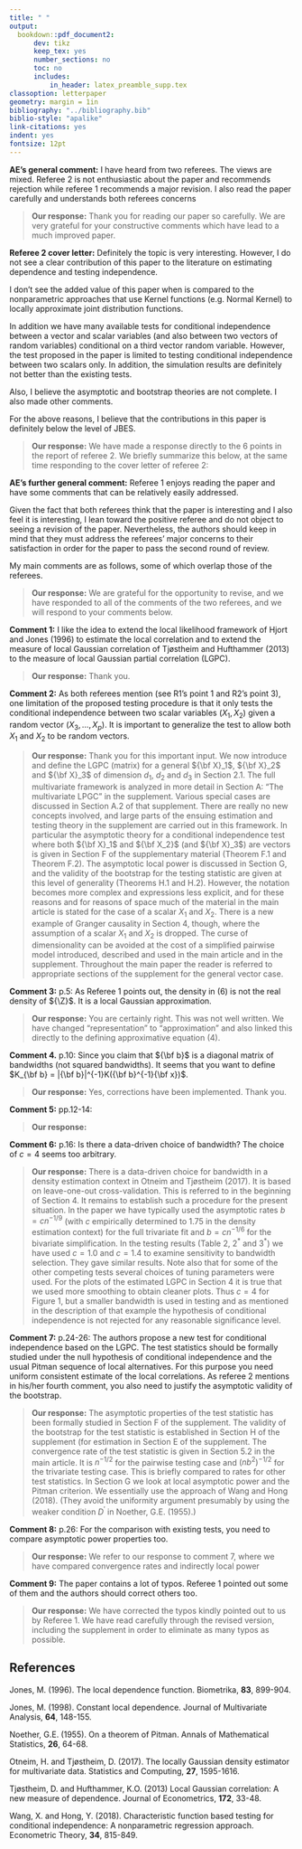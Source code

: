 ```yaml
---
title: " "
output: 
  bookdown::pdf_document2:
      dev: tikz
      keep_tex: yes
      number_sections: no
      toc: no
      includes:
          in_header: latex_preamble_supp.tex
classoption: letterpaper
geometry: margin = 1in
bibliography: "../bibliography.bib"
biblio-style: "apalike"
link-citations: yes
indent: yes
fontsize: 12pt
---
```


\noindent {Here are our responses to the comments from the Associate Editor:}

\vspace{1cm}

**AE’s general comment:**  I have heard from two referees. The views are mixed. Referee 2  is not enthusiastic about the paper and recommends rejection while referee 1 recommends a major revision. I also read the paper carefully and understands both referees concerns

> **Our response:** Thank you for reading our paper so carefully. We are very grateful for your constructive comments which have lead to a much improved paper.

**Referee 2 cover letter:** Definitely the topic is very interesting. However, I do not see a clear contribution of this paper to the literature on estimating dependence and testing independence.

I don't see the added value of this paper when is compared to the nonparametric approaches that use Kernel functions (e.g. Normal Kernel) to locally approximate joint distribution functions.

In addition we have many available tests for conditional independence between a vector and scalar variables (and also between two vectors of random variables) conditional on a third vector random variable. However, the test proposed in the paper is limited to testing conditional independence between two scalars only. In addition, the simulation results are definitely not better than the existing tests.

Also, I believe the asymptotic and bootstrap theories are not complete. I also made other comments.

For the above reasons, I believe that the contributions in this paper is definitely below the level of JBES.

> **Our response:** We have made a response directly to the 6 points in the report of referee 2. We briefly summarize this below, at the same time responding to the cover letter of referee 2: \begin{itemize}
\item[1.] \textbf{The novelty of the paper.} We look as the main contribution of our paper the introduction of the new concept of local partial Gaussian correlation (LGPC). With this concept we have sought to make a nonlinear and local extension of the ordinary (global) partial correlation, whose use in measuring and describing dependence is well known for Gaussian distributions. We claim that it is fundamentally different, both in concept and in use, from the existing tests of conditional independence. It is hard to obtain a measure of conditional dependence that can be easily interpreted from these tests as it would have to be based on distance measures that for example cannot distinguish between negative and positive conditional dependence.
\vspace{.3cm} \newline 
Using the kernel estimates for the purpose of measuring conditional dependence is not easy in the same way as it is not easy to use the joint distribution function for a numeric measure of dependence. See item 1 in our response to referee 2. 
\vspace{.3cm} \newline 
Clearly we did not get our message concerning our main contribution through to this referee. In retrospect we see that this may be our own fault. We did not succeed in adequately presenting the main purpose of our paper. Our main message is not that of proposing just another test of conditional independence,
and we have tried to make this more clear in the present version. Our test did do well in a competition with other test, and it may be possible to have it improved with better focusing and use of more local parameters, but, at the risk of overstating this, the main contribution, we believe, is the introduction and use of the new concept of LGPC in measuring the conditional dependence by considering a nonlinear local version of the partial correlation, a measure that reduces to the ordinary partial correlation for Gaussian variables.
\item [2.] \textbf{Estimation and testing in the full vector case:} 
We have developed a theory for this. More details can be found in the the response to item 3 in the report of referee 2. We have also added a new example where $X_1$ and $X_2$ are not both scalars.
\item [3.] \textbf{Asymptotic theory and bootstrap validity}. 
This has been developed in Sections E, F and H in the supplement, and details can be found in our response to item 4 in the report of referee 2. Actually, we are happy that referee 2 raised this point. We believe that it has strengthened the paper considerably. We add that we have also examined local power and the Pitman criterion in Section  G of the supplement. See also our response to item 5 of referee 2.
\end{itemize}

**AE's further general comment:** Referee 1 enjoys reading the paper and have some comments that can be relatively easily addressed.

Given the fact that both referees think that the paper is interesting and I also feel it is interesting, I lean toward the positive referee and do not object to seeing a revision of the paper. Nevertheless, the authors should keep in mind that they must address the referees' major concerns to their satisfaction in order for the paper to pass the second round of review.  

My main comments are as follows, some of which overlap those of the referees.

> **Our response:** We are grateful for the opportunity to revise, and we have responded to all of the comments of the two referees, and we will respond to your comments below.

**Comment 1:** I like the idea to extend the local likelihood framework of Hjort and Jones (1996) to estimate the local correlation and to extend the measure of local Gaussian correlation of Tjøstheim and Hufthammer (2013) to the measure of local Gaussian partial correlation (LGPC).

> **Our response:** Thank you.

**Comment 2:** As both referees mention (see R1's point 1 and R2's point 3), one limitation of the proposed testing procedure is that it only tests the conditional independence between two scalar variables $(X_1,X_2)$ given a random vector $(X_3,\ldots,X_p)$. It is important to generalize the test to allow
both $X_1$ and $X_2$ to be random vectors.

> **Our response:** Thank you for this important input. We now introduce and define the LGPC (matrix) for a general ${\bf X}_1$, ${\bf X}_2$ and ${\bf X}_3$ of dimension $d_1$, $d_2$ and $d_3$ in Section 2.1. The full multivariate framework is analyzed in more detail in Section A: "The multivariate LPGC" in the supplement. Various special cases are discussed in Section A.2 of that supplement. There are really no new concepts involved, and large parts of the ensuing estimation and testing theory in the supplement are carried out in this framework. 
\vspace{.3cm} \newline 
In particular the asymptotic theory for a conditional independence test where both ${\bf X}_1$ and ${\bf X_2}$ (and ${\bf X}_3$) are vectors is given in Section F of the supplementary material (Theorem F.1 and Theorem F.2). The asymptotic local power is discussed in Section G, and the validity of the bootstrap for the testing statistic are given at this level of generality (Theorems H.1 and H.2). However, the notation becomes more complex and expressions less explicit, and for these reasons and for reasons of space much of the material in the main article is stated for the case of a scalar $X_1$ and $X_2$. There is a new example of Granger causality in Section 4, though, where the assumption of a scalar $X_1$ and $X_2$ is dropped. The curse of dimensionality can be avoided at the cost of a simplified pairwise model introduced, described and used in the main article and in the supplement. Throughout the main paper the reader is referred to appropriate sections of the supplement for the general vector case.

**Comment 3:** p.5: As Referee 1 points out, the density in (6) is not the real density of ${\Z}$. It is a local Gaussian approximation.

> **Our response:** You are certainly right. This was not well written. We have changed "representation" to "approximation" and also linked this directly to the defining approximative equation (4).

**Comment 4.** p.10: Since you claim that ${\bf b}$ is a diagonal matrix of bandwidths (not squared bandwidths). It seems that you want to define $K_{\bf b} = |{\bf b}|^{-1}K({\bf b}^{-1}{\bf x})$.

> **Our response:** Yes, corrections have been implemented. Thank you.

**Comment 5:** pp.12-14:

\begin{itemize}

\item[(a)] p.13: It seems that both ${\bf J}_{\bf b}$ and ${\bf M}_{\bf b}$ are of exact order $O(1)$ (so that the second term in the definition of ${\bf M}_{\bf b}$ is asymptotically negligible). This suggests that the estimator of the local correlations have convergence rate $(nb^5)^{-1/2}$ under certain under smoothing bias conditions. Why is the convergence rate here much slower than the usual $(nb^3)^{-1/2}$-rate for the kernel estimator for a trivariate density? In addition, it is possible to estimate the local conditional correlation or not? Note that for nonparametric tests based on the conditional distribution, typically only the dimension of the conditioning variable matters for the convergence rate.
 
\item[(b)] p.14, line 2: $1/(nb^3))$ should be $1/\sqrt{nb^3}$, which is the convergence rate of a trivariate density..

\item [(c)] p.14, line 4: $1/(nb^5)$ should be $1/\sqrt{nb^5}$.

\item [(d)] The results are too limited as it is only for the case with $p=3$. A general result for the generic $p$ is needed.

\item [(e)] Theorem 3.1 is a pointwise result. For the inference purpose, one typically needs a uniform result.

\end{itemize}

> **Our response:**
\begin{itemize}
\item[(a)] The reason for the slower convergence can basically be found in the expressions for ${\bf J}_{\bf b}$ and ${\bf M}_{\bf b}$. These expressions contain the matrix ${\bf u}(\cdot) {\bf u}^T(\cdot)$. This matrix has rank 1, and as $b \to 0$ this implies that the matrices ${\bf J}_{\bf b}$ and ${\bf M}_{\bf b}$ are singular and of order $O(b^2)$. It is therefore necessary to do a Taylor expansion to find the correct scaling factor, and this in turn leads to a the stated convergence rate of $(nb^5)^{-1/2}$. (Note that there was a typo in eq. (20). It has now been corrected.) This is explained in the proof of Theorem 3.1 and in more detail in Section 4 of Tjøstheim and Hufthammer (2013)  in  a slightly different situation. Similar results and with  rather different derivations can also be found in Jones (1996, 1998). In the pairwise situation referred to after the statement of Theorem 3.1, the matrices ${\bf J}_{\bf b}$ and ${\bf M}_{\bf b}$ collapse to scalars, the singularity disappears and one is back to the usual rates for the case in nonparametric kernel estimation with the dimension of the conditioning variable determining the convergence rate.
\vspace{.3cm} \newline It is certainly possible to estimate the local conditional correlation (and in the general vector case) using local likelihood for local correlations and then transforming to the LGPC. In the general vector case this is explained in Sections A.2 and A.3 in the supplement.
\item[(b)] This has been corrected. Thank you.
\item[(c)] This has been corrected. Thank you.
\item[(d)] Agree and the general vector case has now been implemented. We refer to our response to your comment 2 above.
\item[(e)] We agree that our results are pointwise results, thus resulting in pointwise confidence intervals for example. We have to leave uniform results and confidence bands to future investigations.
\end{itemize}

**Comment 6:** p.16: Is there a data-driven choice of bandwidth? The choice of $c=4$ seems too arbitrary. 

> **Our response:** There is a data-driven choice for bandwidth in a density estimation context in Otneim and Tjøstheim (2017). It is based on leave-one-out cross-validation. This is referred to in the beginning of Section 4. It remains to establish such a procedure for the present situation. In the paper we have typically used the asymptotic rates $b=cn^{-1/9}$ (with $c$ empirically determined to 1.75 in the density estimation context) for the full trivariate fit and $b=cn^{-1/6}$ for the bivariate simplification. In the testing results (Table 2, $2^*$ and $3^*$) we have used $c=1.0$ and $c=1.4$ to examine sensitivity to bandwidth selection. They gave similar results. Note also that for some of the other competing tests several choices of tuning parameters were used. For the plots of the estimated LGPC in Section 4 it is true that we used more smoothing to obtain cleaner plots. Thus $c=4$ for Figure 1, but a smaller bandwidth is used in testing and as mentioned in the description of that example the hypothesis of conditional independence is not rejected for any reasonable significance level.

**Comment 7:** p.24-26: The authors propose a new test for conditional independence based on the LGPC. The test statistics should be formally studied under the null hypothesis of conditional independence and the usual Pitman sequence of local alternatives. For this purpose you need uniform consistent estimate of the local correlations. As referee 2 mentions in his/her fourth comment, you also need to justify the asymptotic validity of the bootstrap.

> **Our response:** The asymptotic properties of the test statistic has been formally studied in Section F of the supplement. The validity of the bootstrap for the test statistic is established in Section H of the supplement (for estimation in Section E of the supplement. The convergence rate of the test statistic is given in Section 5.2 in the main article. It is $n^{-1/2}$ for the pairwise testing case and $(nb^2)^{-1/2}$ for the trivariate testing case. This is briefly compared to rates for other test statistics. In Section G we look at local asymptotic  power and the Pitman criterion. We essentially use the approach of Wang and Hong (2018). (They avoid the uniformity argument presumably by using the weaker condition $D^{\prime}$ in Noether, G.E. (1955).)

**Comment 8:** p.26: For the comparison with existing tests, you need to compare asymptotic power properties too.

> **Our response:** We refer to our response to comment 7, where we have compared convergence rates and indirectly local power

**Comment 9:** The paper contains a lot of typos. Referee 1 pointed out some of them and the authors should correct others too. 

> **Our response:** We have corrected the typos kindly pointed out to us by Referee 1. We have read carefully through the revised version, including the supplement in order to eliminate as many typos as possible.

## References

${ }$

Jones, M. (1996). The local dependence function. Biometrika, **83**, 899-904.

Jones, M. (1998). Constant local dependence. Journal of Multivariate Analysis, **64**, 148-155. 

Noether, G.E. (1955). On a theorem of Pitman. Annals of Mathematical Statistics, **26**, 64-68.

Otneim, H. and Tjøstheim, D. (2017). The locally Gaussian density estimator for multivariate data. Statistics and Computing, **27**, 1595-1616.

Tjøstheim, D. and Hufthammer, K.O. (2013) Local Gaussian correlation: A new measure of dependence. Journal of Econometrics, **172**, 33-48.

Wang, X. and Hong, Y. (2018). Characteristic function based testing for conditional independence: A nonparametric regression approach. Econometric Theory, **34**, 815-849.
